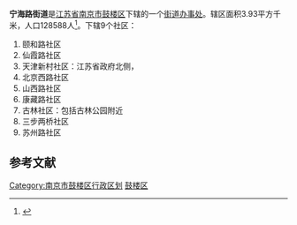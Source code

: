 {{中国乡级行政区
|景观照片文件名 = 
|景观照片描述 = 
|汉语拼音 = 
|其他语言 = 
|其他语言名称 = 
|旧称 = 
|地名出处 = 
|位置图文件名 = 
|位置图描述 = 
|自定义图片= 
|建置时间 = 
|政府驻地 = 
|毗邻 = 
|总面积 = 
|总人口 = 
|总人口年份 = 
|户籍人口 = 
|户籍人口年份 = 
|常住人口 = 
|常住人口年份 = 
|人口密度 = 
|GDP = 
|GDP年份 = 
|邮政编码 = 
|电话区号 = 25
|官方网站 = 
|网站名称 = 
|32/01/06/001/000}}
'''宁海路街道'''是[[江苏省|江苏省]][[南京市|南京市]][[鼓楼区_(南京市)|鼓楼区]]下辖的一个[[街道办事处|街道办事处]]。辖区面积3.93平方千米，人口128588人<ref>{{Cite web |url=http://www.xzqh.org/quhua/32js/0106gl.htm |title=中国行政区划·鼓楼区 |accessdate=2007-05-29 |archive-date=2007-03-08 |archive-url=https://web.archive.org/web/20070308155017/http://www.xzqh.org/quhua/32js/0106gl.htm |dead-url=no }}</ref>。下辖9个社区：
#颐和路社区
#仙霞路社区
#天津新村社区：江苏省政府北侧，
#北京西路社区
#山西路社区
#康藏路社区
#古林社区：包括古林公园附近
#三步两桥社区
#苏州路社区


==参考文献==
<div class="references-small">
<references />
</div>

{{Nanjing stub}}
{{南京市鼓楼区行政区划}}

[[Category:南京市鼓楼区行政区划|Category:南京市鼓楼区行政区划]]
[[Category:南京市街道|鼓楼区]]